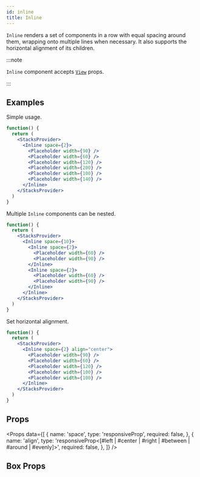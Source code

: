 ```yaml
---
id: inline
title: Inline
---
```



`Inline` renders a set of components in a row with equal spacing around them, wrapping onto multiple lines when necessary. It also supports the horizontal alignment of its children.

:::note

`Inline` component accepts [`View`](https://reactnative.dev/docs/view) props.

:::

## Examples

Simple usage.

```jsx live
function() {
  return (
    <StacksProvider>
      <Inline space={2}>
        <Placeholder width={90} />
        <Placeholder width={60} />
        <Placeholder width={120} />
        <Placeholder width={200} />
        <Placeholder width={100} />
        <Placeholder width={140} />
      </Inline>
    </StacksProvider>
  )
}
```

Multiple `Inline` components can be nested.

```jsx live
function() {
  return (
    <StacksProvider>
      <Inline space={10}>
        <Inline space={2}>
          <Placeholder width={60} />
          <Placeholder width={90} />
        </Inline>
        <Inline space={2}>
          <Placeholder width={60} />
          <Placeholder width={90} />
        </Inline>
      </Inline>
    </StacksProvider>
  )
}
```

Set horizontal alignment.

```jsx live
function() {
  return (
    <StacksProvider>
      <Inline space={2} align="center">
        <Placeholder width={90} />
        <Placeholder width={60} />
        <Placeholder width={120} />
        <Placeholder width={100} />
        <Placeholder width={100} />
      </Inline>
    </StacksProvider>
  )
}
```


## Props

<Props
  data={[
    {
      name: 'space',
      type: 'responsiveProp<float>',
      required: false,
    },
    {
      name: 'align',
      type: 'responsiveProp<[#left | #center | #right | #between | #around | #evenly]>',
      required: false,
    },
  ]}
/>


## Box Props

<BoxProps />
